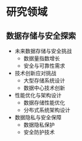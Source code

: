 # 研究领域

## 数据存储与安全探索

- 未来数据存储与安全挑战
    - 数据量指数增长
    - 安全与可靠性需求
- 技术创新应对挑战
    - 大型存储系统设计
    - 数据中心技术创新
- 性能优化与架构设计
    - 数据存储性能优化
    - 分布式系统架构设计
- 数据隐私与安全保障
    - 数据隐私保护
    - 安全防护技术